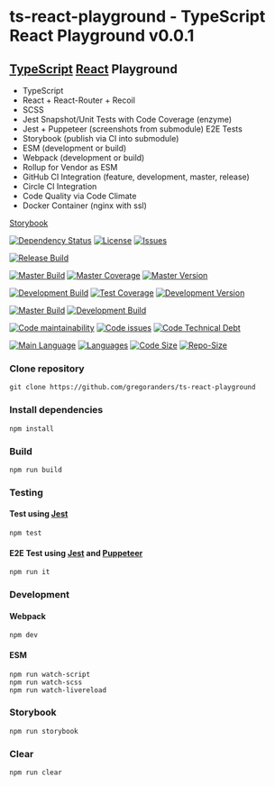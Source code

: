 
<Meta title="Docs|Intro" />

# ts-react-playground - TypeScript React Playground v0.0.1

## [TypeScript](http://www.typescriptlang.org/) [React](https://reactjs.org/) Playground

* TypeScript
* React + React-Router + Recoil
* SCSS
* Jest Snapshot/Unit Tests with Code Coverage (enzyme)
* Jest + Puppeteer (screenshots from submodule) E2E Tests
* Storybook (publish via CI into submodule)
* ESM (development or build)
* Webpack (development or build)
* Rollup for Vendor as ESM
* GitHub CI Integration (feature, development, master, release)
* Circle CI Integration
* Code Quality via Code Climate
* Docker Container (nginx with ssl)

[Storybook](https://gregoranders.github.io/ts-react-playground-docs)

[![Dependency Status][daviddm-image]][daviddm-url]
[![License][license-image]][license-url]
[![Issues][issues-image]][issues-url]

[![Release Build][release-build-image]][release-url]

[![Master Build][master-build-image]][master-url] [![Master Coverage][master-coveralls-image]][master-coveralls-url] [![Master Version][master-version-image]][master-version-url]

[![Development Build][development-build-image]][development-url] [![Test Coverage][development-coveralls-image]][development-coveralls-url] [![Development Version][development-version-image]][development-version-url]

[![Master Build][master-circleci-image]][master-circleci-url] [![Development Build][development-circleci-image]][development-circleci-url]

[![Code maintainability][code-maintainability-image]][code-maintainability-url] [![Code issues][code-issues-image]][code-issues-url] [![Code Technical Debt][code-tech-debt-image]][code-tech-debt-url]

[![Main Language](https://img.shields.io/github/languages/top/gregoranders/ts-react-playground)][code-metric-url] [![Languages](https://img.shields.io/github/languages/count/gregoranders/ts-react-playground)][code-metric-url] [![Code Size](https://img.shields.io/github/languages/code-size/gregoranders/ts-react-playground)][code-metric-url] [![Repo-Size](https://img.shields.io/github/repo-size/gregoranders/ts-react-playground)][code-metric-url]

### Clone repository

```
git clone https://github.com/gregoranders/ts-react-playground
```

### Install dependencies

```
npm install
```

### Build

```
npm run build
```

### Testing

#### Test using [Jest](https://jestjs.io/)

```
npm test
```

#### E2E Test using [Jest](https://jestjs.io/) and [Puppeteer](https://pptr.dev/)

```
npm run it
```

### Development

#### Webpack
```
npm dev
```
#### ESM
```
npm run watch-script
npm run watch-scss
npm run watch-livereload
```

### Storybook

```
npm run storybook
```

### Clear

```
npm run clear
```

[release-url]: https://github.com/gregoranders/ts-react-playground/releases
[master-url]: https://github.com/gregoranders/ts-react-playground/tree/master
[development-url]: https://github.com/gregoranders/ts-react-playground/tree/development
[repository-url]: https://github.com/gregoranders/ts-react-playground
[code-metric-url]: https://github.com/gregoranders/ts-react-playground/search?l=TypeScript
[travis-url]: https://travis-ci.org/gregoranders/ts-react-playground
[travis-image]: https://travis-ci.org/gregoranders/ts-react-playground.svg?branch=master
[daviddm-url]: https://david-dm.org/gregoranders/ts-react-playground
[daviddm-image]: https://david-dm.org/gregoranders/ts-react-playground.svg?branch=master
[license-url]: https://github.com/gregoranders/ts-react-playground/blob/master/LICENSE
[license-image]: https://img.shields.io/github/license/gregoranders/ts-react-playground.svg
[master-version-url]: https://github.com/gregoranders/ts-react-playground/blob/master/package.json
[master-version-image]: https://img.shields.io/github/package-json/v/gregoranders/ts-react-playground/master
[development-version-url]: https://github.com/gregoranders/ts-react-playground/blob/development/package.json
[development-version-image]: https://img.shields.io/github/package-json/v/gregoranders/ts-react-playground/development
[issues-url]: https://github.com/gregoranders/ts-react-playground/issues
[issues-image]: https://img.shields.io/github/issues-raw/gregoranders/ts-react-playground.svg
[release-build-image]: https://github.com/gregoranders/ts-react-playground/workflows/Release%20CI/badge.svg
[master-build-image]: https://github.com/gregoranders/ts-react-playground/workflows/Master%20CI/badge.svg
[development-build-image]: https://github.com/gregoranders/ts-react-playground/workflows/Development%20CI/badge.svg
[master-coveralls-url]: https://coveralls.io/github/gregoranders/ts-react-playground?branch=master
[master-coveralls-image]: https://img.shields.io/coveralls/github/gregoranders/ts-react-playground/master
[development-coveralls-image]: https://img.shields.io/coveralls/github/gregoranders/ts-react-playground/development
[development-coveralls-url]: https://coveralls.io/github/gregoranders/ts-react-playground?branch=development
[code-maintainability-url]: https://codeclimate.com/github/gregoranders/ts-react-playground/maintainability
[code-maintainability-image]: https://img.shields.io/codeclimate/maintainability/gregoranders/ts-react-playground
[code-issues-url]: https://codeclimate.com/github/gregoranders/ts-react-playground/maintainability
[code-issues-image]: https://img.shields.io/codeclimate/issues/gregoranders/ts-react-playground
[code-tech-debt-url]: https://codeclimate.com/github/gregoranders/ts-react-playground/maintainability
[code-tech-debt-image]: https://img.shields.io/codeclimate/tech-debt/gregoranders/ts-react-playground
[master-circleci-image]: https://circleci.com/gh/gregoranders/ts-react-playground/tree/master.svg?style=shield
[master-circleci-url]: https://app.circleci.com/pipelines/github/gregoranders/ts-react-playground?branch=master
[development-circleci-image]: https://circleci.com/gh/gregoranders/ts-react-playground/tree/development.svg?style=shield
[development-circleci-url]: https://app.circleci.com/pipelines/github/gregoranders/ts-react-playground?branch=development
